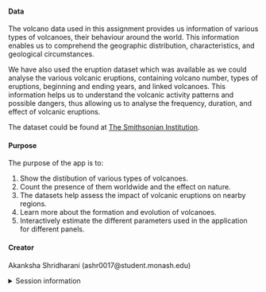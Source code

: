 
#### Data

The volcano data used in this assignment provides us information of various types of volcanoes, their behaviour around the world. This information enables us to comprehend the geographic distribution, characteristics, and geological circumstances. 

We have also used the eruption dataset which was available as we could analyse the various volcanic eruptions, containing volcano number, types of eruptions, beginning and ending years, and linked volcanoes. This information helps us to understand the volcanic activity patterns and possible dangers, thus allowing us to analyse the frequency, duration, and effect of volcanic eruptions.

The dataset could be found at [The Smithsonian Institution](https://volcano.si.edu/).

#### Purpose

The purpose of the app is to:

1. Show the distibution of various types of volcanoes.
2. Count the presence of them worldwide and the effect on nature.
3. The datasets help assess the impact of volcanic eruptions on nearby regions.
4. Learn more about the formation and evolution of volcanoes.
5. Interactively estimate the different parameters used in the application for different panels. 

#### Creator

Akanksha Shridharani (ashr0017@student.monash.edu)

<details>
<summary>Session information</summary>
```r
sessioninfo::session_info()
```
</details>
